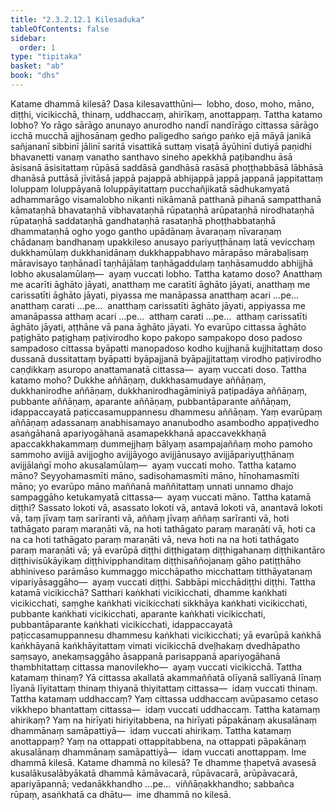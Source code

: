 ```yaml
---
title: "2.3.2.12.1 Kilesaduka"
tableOfContents: false
sidebar:
  order: 1
type: "tipitaka"
basket: "ab"
book: "dhs"
---
```



<DynamicBreadcrumb />

<Division number="1235" book="dhs">

<Paragraph number="1933" book="dhs">
Katame dhammā kilesā? Dasa kilesavatthūni—  lobho, doso, moho, māno, diṭṭhi, vicikicchā, thinaṃ, uddhaccaṃ, ahirīkaṃ, anottappaṃ.
</Paragraph>

</Division>
<Division number="1236" book="dhs">

<Paragraph number="1934" book="dhs">
Tattha katamo lobho? Yo rāgo sārāgo anunayo anurodho nandī nandīrāgo cittassa sārāgo icchā mucchā ajjhosānaṃ gedho paligedho saṅgo paṅko ejā māyā janikā sañjananī sibbinī jālinī saritā visattikā suttaṃ visaṭā āyūhinī dutiyā paṇidhi bhavanetti vanaṃ vanatho santhavo sineho apekkhā paṭibandhu āsā āsisanā āsisitattaṃ rūpāsā saddāsā gandhāsā rasāsā phoṭṭhabbāsā lābhāsā dhanāsā puttāsā jīvitāsā jappā pajappā abhijappā jappā jappanā jappitattaṃ loluppaṃ loluppāyanā loluppāyitattaṃ pucchañjikatā sādhukamyatā adhammarāgo visamalobho nikanti nikāmanā patthanā pihanā sampatthanā kāmataṇhā bhavataṇhā vibhavataṇhā rūpataṇhā arūpataṇhā nirodhataṇhā rūpataṇhā saddataṇhā gandhataṇhā rasataṇhā phoṭṭhabbataṇhā dhammataṇhā ogho yogo gantho upādānaṃ āvaraṇaṃ nīvaraṇaṃ chādanaṃ bandhanaṃ upakkileso anusayo pariyuṭṭhānaṃ latā vevicchaṃ dukkhamūlaṃ dukkhanidānaṃ dukkhappabhavo mārapāso mārabaḷisaṃ māravisayo taṇhānadī taṇhājālaṃ taṇhāgaddulaṃ taṇhāsamuddo abhijjhā lobho akusalamūlaṃ—  ayaṃ vuccati lobho.
</Paragraph>

</Division>
<Division number="1237" book="dhs">

<Paragraph number="1935" book="dhs">
Tattha katamo doso? Anatthaṃ me acarīti āghāto jāyati, anatthaṃ me caratīti āghāto jāyati, anatthaṃ me carissatīti āghāto jāyati, piyassa me manāpassa anatthaṃ acari …pe…  anatthaṃ carati …pe…  anatthaṃ carissatīti āghāto jāyati, appiyassa me amanāpassa atthaṃ acari …pe…  atthaṃ carati …pe…  atthaṃ carissatīti āghāto jāyati, aṭṭhāne vā pana āghāto jāyati. Yo evarūpo cittassa āghāto paṭighāto paṭighaṃ paṭivirodho kopo pakopo sampakopo doso padoso sampadoso cittassa byāpatti manopadoso kodho kujjhanā kujjhitattaṃ doso dussanā dussitattaṃ byāpatti byāpajjanā byāpajjitattaṃ virodho paṭivirodho caṇḍikkaṃ asuropo anattamanatā cittassa—  ayaṃ vuccati doso.
</Paragraph>

</Division>
<Division number="1238" book="dhs">

<Paragraph number="1936" book="dhs">
Tattha katamo moho? Dukkhe aññāṇaṃ, dukkhasamudaye aññāṇaṃ, dukkhanirodhe aññāṇaṃ, dukkhanirodhagāminiyā paṭipadāya aññāṇaṃ, pubbante aññāṇaṃ, aparante aññāṇaṃ, pubbantāparante aññāṇaṃ, idappaccayatā paṭiccasamuppannesu dhammesu aññāṇaṃ. Yaṃ evarūpaṃ aññāṇaṃ adassanaṃ anabhisamayo ananubodho asambodho appaṭivedho asaṅgāhanā apariyogāhanā asamapekkhanā apaccavekkhaṇā apaccakkhakammaṃ dummejjhaṃ bālyaṃ asampajaññaṃ moho pamoho sammoho avijjā avijjogho avijjāyogo avijjānusayo avijjāpariyuṭṭhānaṃ avijjālaṅgī moho akusalamūlaṃ—  ayaṃ vuccati moho.
</Paragraph>

</Division>
<Division number="1239" book="dhs">

<Paragraph number="1937" book="dhs">
Tattha katamo māno? Seyyohamasmīti māno, sadisohamasmīti māno, hīnohamasmīti māno; yo evarūpo māno maññanā maññitattaṃ unnati unnamo dhajo sampaggāho ketukamyatā cittassa—  ayaṃ vuccati māno.
</Paragraph>

</Division>
<Division number="1240" book="dhs">

<Paragraph number="1938" book="dhs">
Tattha katamā diṭṭhi? Sassato lokoti vā, asassato lokoti vā, antavā lokoti vā, anantavā lokoti vā, taṃ jīvaṃ taṃ sarīranti vā, aññaṃ jīvaṃ aññaṃ sarīranti vā, hoti tathāgato paraṃ maraṇāti vā, na hoti tathāgato paraṃ maraṇāti vā, hoti ca na ca hoti tathāgato paraṃ maraṇāti vā, neva hoti na na hoti tathāgato paraṃ maraṇāti vā; yā evarūpā diṭṭhi diṭṭhigataṃ diṭṭhigahanaṃ diṭṭhikantāro diṭṭhivisūkāyikaṃ diṭṭhivipphanditaṃ diṭṭhisaññojanaṃ gāho patiṭṭhāho abhiniveso parāmāso kummaggo micchāpatho micchattaṃ titthāyatanaṃ vipariyāsaggāho—  ayaṃ vuccati diṭṭhi. Sabbāpi micchādiṭṭhi diṭṭhi.
</Paragraph>

</Division>
<Division number="1241" book="dhs">

<Paragraph number="1939" book="dhs">
Tattha katamā vicikicchā? Satthari kaṅkhati vicikicchati, dhamme kaṅkhati vicikicchati, saṃghe kaṅkhati vicikicchati sikkhāya kaṅkhati vicikicchati, pubbante kaṅkhati vicikicchati, aparante kaṅkhati vicikicchati, pubbantāparante kaṅkhati vicikicchati, idappaccayatā paṭiccasamuppannesu dhammesu kaṅkhati vicikicchati; yā evarūpā kaṅkhā kaṅkhāyanā kaṅkhāyitattaṃ vimati vicikicchā dveḷhakaṃ dvedhāpatho saṃsayo, anekaṃsaggāho āsappanā parisappanā apariyogāhanā thambhitattaṃ cittassa manovilekho—  ayaṃ vuccati vicikicchā.
</Paragraph>

</Division>
<Division number="1242" book="dhs">

<Paragraph number="1940" book="dhs">
Tattha katamaṃ thinaṃ? Yā cittassa akallatā akammaññatā olīyanā sallīyanā līnaṃ līyanā līyitattaṃ thinaṃ thiyanā thiyitattaṃ cittassa—  idaṃ vuccati thinaṃ.
</Paragraph>

</Division>
<Division number="1243" book="dhs">

<Paragraph number="1941" book="dhs">
Tattha katamaṃ uddhaccaṃ? Yaṃ cittassa uddhaccaṃ avūpasamo cetaso vikkhepo bhantattaṃ cittassa—  idaṃ vuccati uddhaccaṃ.
</Paragraph>

</Division>
<Division number="1244" book="dhs">

<Paragraph number="1942" book="dhs">
Tattha katamaṃ ahirikaṃ? Yaṃ na hirīyati hiriyitabbena, na hirīyati pāpakānaṃ akusalānaṃ dhammānaṃ samāpattiyā—  idaṃ vuccati ahirikaṃ.
</Paragraph>

</Division>
<Division number="1245" book="dhs">

<Paragraph number="1943" book="dhs">
Tattha katamaṃ anottappaṃ? Yaṃ na ottappati ottappitabbena, na ottappati pāpakānaṃ akusalānaṃ dhammānaṃ samāpattiyā—  idaṃ vuccati anottappaṃ.
</Paragraph>

<Paragraph number="1944" book="dhs">
Ime dhammā kilesā.
</Paragraph>

</Division>
<Division number="1246" book="dhs">

<Paragraph number="1945" book="dhs">
Katame dhammā no kilesā? Te dhamme ṭhapetvā avasesā kusalākusalābyākatā dhammā kāmāvacarā, rūpāvacarā, arūpāvacarā, apariyāpannā; vedanākkhandho …pe…  viññāṇakkhandho; sabbañca rūpaṃ, asaṅkhatā ca dhātu—  ime dhammā no kilesā.
</Paragraph>
</Division>